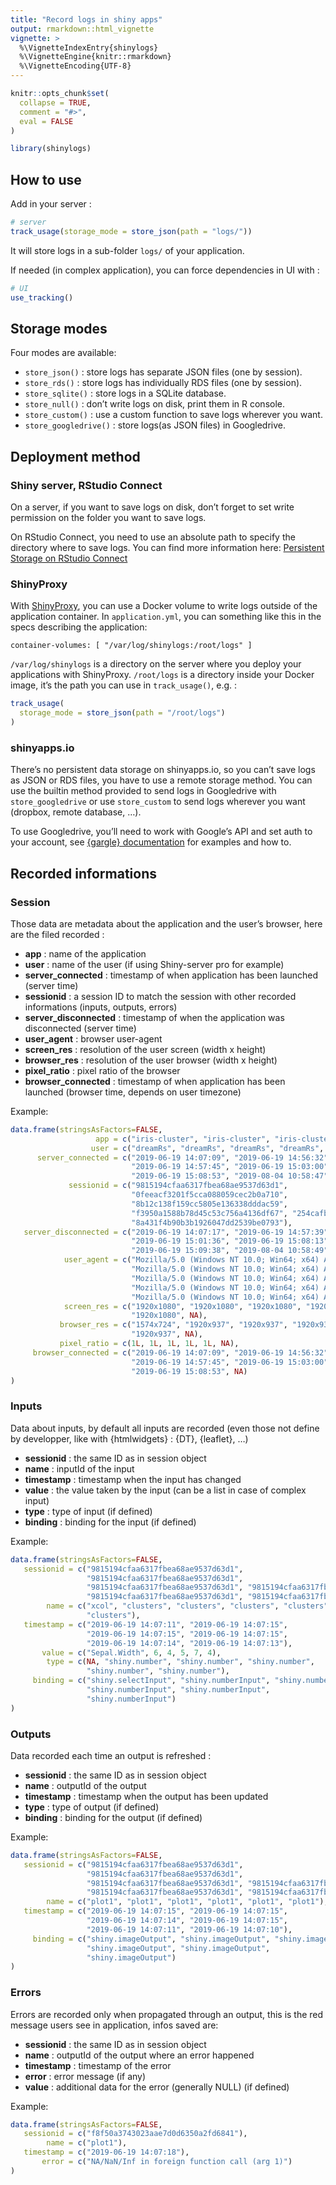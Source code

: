```yaml
---
title: "Record logs in shiny apps"
output: rmarkdown::html_vignette
vignette: >
  %\VignetteIndexEntry{shinylogs}
  %\VignetteEngine{knitr::rmarkdown}
  %\VignetteEncoding{UTF-8}
---
```


```r
knitr::opts_chunk$set(
  collapse = TRUE,
  comment = "#>",
  eval = FALSE
)
```

```r
library(shinylogs)
```


## How to use

Add in your server : 

```r
# server
track_usage(storage_mode = store_json(path = "logs/"))
```

It will store logs in a sub-folder `logs/` of your application.

If needed (in complex application), you can force dependencies in UI with :

```r
# UI
use_tracking()
```



## Storage modes

Four modes are available:

* `store_json()` : store logs has separate JSON files (one by session).
* `store_rds()` : store logs has individually RDS files (one by session).
* `store_sqlite()` : store logs in a SQLite database.
* `store_null()` : don't write logs on disk, print them in R console.
* `store_custom()` : use a custom function to save logs wherever you want.
* `store_googledrive()` : store logs(as JSON files) in Googledrive.


## Deployment method

### Shiny server, RStudio Connect

On a server, if you want to save logs on disk, don't forget to set write permission on the folder you want to save logs.

On RStudio Connect, you need to use an absolute path to specify the directory where to save logs. You can find more information here: [Persistent Storage on RStudio Connect](https://support.rstudio.com/hc/en-us/articles/360007981134-Persistent-Storage-on-RStudio-Connect)


### ShinyProxy

With [ShinyProxy](https://www.shinyproxy.io/), you can use a Docker volume to write logs outside of the application container. In `application.yml`, you can something like this in the specs describing the application:

```
container-volumes: [ "/var/log/shinylogs:/root/logs" ]
```

`/var/log/shinylogs` is a directory on the server where you deploy your applications with ShinyProxy. `/root/logs` is a directory inside your Docker image, it's the path you can use in `track_usage()`, e.g. :

```r
track_usage(
  storage_mode = store_json(path = "/root/logs")
)
```

### shinyapps.io

There's no persistent data storage on shinyapps.io, so you can't save logs as JSON or RDS files, you have to use a remote storage method. You can use the builtin method provided to send logs in Googledrive with `store_googledrive` or use `store_custom` to send logs wherever you want (dropbox, remote database, ...).

To use Googledrive, you'll need to work with Google's API and set auth to your account, see [{gargle} documentation](https://gargle.r-lib.org/index.html) for examples and how to.


## Recorded informations

### Session

Those data are metadata about the application and the user's browser, here are the filed recorded : 

* **app** : name of the application
* **user** : name of the user (if using Shiny-server pro for example)
* **server_connected** : timestamp of when application has been launched (server time)
* **sessionid** : a session ID to match the session with other recorded informations (inputs, outputs, errors)
* **server_disconnected** : timestamp of when the application was disconnected (server time)
* **user_agent** : browser user-agent
* **screen_res** : resolution of the user screen (width x height)
* **browser_res** : resolution of the user browser (width x height)
* **pixel_ratio** : pixel ratio of the browser
* **browser_connected** : timestamp of when application has been launched (browser time, depends on user timezone)


Example:

```r
data.frame(stringsAsFactors=FALSE,
                   app = c("iris-cluster", "iris-cluster", "iris-cluster", "iris-cluster", "iris-cluster", "iris-cluster"),
                  user = c("dreamRs", "dreamRs", "dreamRs", "dreamRs", "dreamRs", "dreamRs"),
      server_connected = c("2019-06-19 14:07:09", "2019-06-19 14:56:32",
                           "2019-06-19 14:57:45", "2019-06-19 15:03:00",
                           "2019-06-19 15:08:53", "2019-08-04 10:58:47"),
             sessionid = c("9815194cfaa6317fbea68ae9537d63d1",
                           "0feeacf3201f5cca088059cec2b0a710",
                           "8b12c138f159cc5805e136338dddac59",
                           "f3950a1588b78d45c53c756a4136df67", "254cafb3d5866384f13022d066546cae",
                           "8a431f4b90b3b1926047dd2539be0793"),
   server_disconnected = c("2019-06-19 14:07:17", "2019-06-19 14:57:39",
                           "2019-06-19 15:01:36", "2019-06-19 15:08:13",
                           "2019-06-19 15:09:38", "2019-08-04 10:58:49"),
            user_agent = c("Mozilla/5.0 (Windows NT 10.0; Win64; x64) AppleWebKit/537.36 (KHTML, like Gecko) Chrome/74.0.3729.169 Safari/537.36",
                           "Mozilla/5.0 (Windows NT 10.0; Win64; x64) AppleWebKit/537.36 (KHTML, like Gecko) Chrome/74.0.3729.169 Safari/537.36",
                           "Mozilla/5.0 (Windows NT 10.0; Win64; x64) AppleWebKit/537.36 (KHTML, like Gecko) Chrome/74.0.3729.169 Safari/537.36",
                           "Mozilla/5.0 (Windows NT 10.0; Win64; x64) AppleWebKit/537.36 (KHTML, like Gecko) Chrome/74.0.3729.169 Safari/537.36",
                           "Mozilla/5.0 (Windows NT 10.0; Win64; x64) AppleWebKit/537.36 (KHTML, like Gecko) Chrome/74.0.3729.169 Safari/537.36", NA),
            screen_res = c("1920x1080", "1920x1080", "1920x1080", "1920x1080",
                           "1920x1080", NA),
           browser_res = c("1574x724", "1920x937", "1920x937", "1920x937",
                           "1920x937", NA),
           pixel_ratio = c(1L, 1L, 1L, 1L, 1L, NA),
     browser_connected = c("2019-06-19 14:07:09", "2019-06-19 14:56:32",
                           "2019-06-19 14:57:45", "2019-06-19 15:03:00",
                           "2019-06-19 15:08:53", NA)
)
```




### Inputs

Data about inputs, by default all inputs are recorded (even those not define by developper, like with {htmlwidgets} : {DT}, {leaflet}, ...)

* **sessionid** : the same ID as in session object
* **name** : inputId of the input
* **timestamp** : timestamp when the input has changed
* **value** : the value taken by the input (can be a list in case of complex input)
* **type** : type of input (if defined)
* **binding** : binding for the input (if defined)

Example:

```r
data.frame(stringsAsFactors=FALSE,
   sessionid = c("9815194cfaa6317fbea68ae9537d63d1",
                 "9815194cfaa6317fbea68ae9537d63d1",
                 "9815194cfaa6317fbea68ae9537d63d1", "9815194cfaa6317fbea68ae9537d63d1",
                 "9815194cfaa6317fbea68ae9537d63d1", "9815194cfaa6317fbea68ae9537d63d1"),
        name = c("xcol", "clusters", "clusters", "clusters", "clusters",
                 "clusters"),
   timestamp = c("2019-06-19 14:07:11", "2019-06-19 14:07:15",
                 "2019-06-19 14:07:15", "2019-06-19 14:07:15",
                 "2019-06-19 14:07:14", "2019-06-19 14:07:13"),
       value = c("Sepal.Width", 6, 4, 5, 7, 4),
        type = c(NA, "shiny.number", "shiny.number", "shiny.number",
                 "shiny.number", "shiny.number"),
     binding = c("shiny.selectInput", "shiny.numberInput", "shiny.numberInput",
                 "shiny.numberInput", "shiny.numberInput",
                 "shiny.numberInput")
)
```




### Outputs

Data recorded each time an output is refreshed :

* **sessionid** : the same ID as in session object
* **name** : outputId of the output
* **timestamp** : timestamp when the output has been updated
* **type** : type of output (if defined)
* **binding** : binding for the output (if defined)


Example:

```r
data.frame(stringsAsFactors=FALSE,
   sessionid = c("9815194cfaa6317fbea68ae9537d63d1",
                 "9815194cfaa6317fbea68ae9537d63d1",
                 "9815194cfaa6317fbea68ae9537d63d1", "9815194cfaa6317fbea68ae9537d63d1",
                 "9815194cfaa6317fbea68ae9537d63d1", "9815194cfaa6317fbea68ae9537d63d1"),
        name = c("plot1", "plot1", "plot1", "plot1", "plot1", "plot1"),
   timestamp = c("2019-06-19 14:07:15", "2019-06-19 14:07:15",
                 "2019-06-19 14:07:14", "2019-06-19 14:07:15",
                 "2019-06-19 14:07:11", "2019-06-19 14:07:10"),
     binding = c("shiny.imageOutput", "shiny.imageOutput", "shiny.imageOutput",
                 "shiny.imageOutput", "shiny.imageOutput",
                 "shiny.imageOutput")
)
```



### Errors

Errors are recorded only when propagated through an output, this is the red message users see in application, infos saved are:

* **sessionid** : the same ID as in session object
* **name** : outputId of the output where an error happened
* **timestamp** : timestamp of the error
* **error** : error message (if any)
* **value** : additional data for the error (generally NULL) (if defined)


Example:

```r
data.frame(stringsAsFactors=FALSE,
   sessionid = c("f8f50a3743023aae7d0d6350a2fd6841"),
        name = c("plot1"),
   timestamp = c("2019-06-19 14:07:18"),
       error = c("NA/NaN/Inf in foreign function call (arg 1)")
)
```


